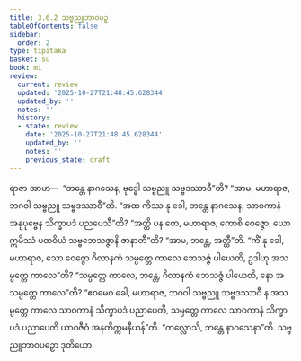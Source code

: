 ```yaml
---
title: 3.6.2 သဗ္ဗညူဘာဝပဉှ
tableOfContents: false
sidebar:
  order: 2
type: tipitaka
basket: su
book: mi
review:
  current: review
  updated: '2025-10-27T21:48:45.628344'
  updated_by: ''
  notes: ''
  history:
  - state: review
    date: '2025-10-27T21:48:45.628344'
    updated_by: ''
    notes: ''
    previous_state: draft
---
```



<ReviewStatus review={frontmatter.review} showDetails={true} />

<HypothesisAnnotation frontmatter={frontmatter} />

<DynamicBreadcrumb />

<Division number="84" book="mi" e="ch" v="28">

<Paragraph number="401" book="mi">
ရာဇာ အာဟ—  “ဘန္တေ နာဂသေန, ဗုဒ္ဓေါ သဗ္ဗညူ သဗ္ဗဒဿာဝီ”တိ? “အာမ, မဟာရာဇ, ဘဂဝါ သဗ္ဗညူ သဗ္ဗဒဿာဝီ”တိ. “အထ ကိဿ နု ခေါ, ဘန္တေ နာဂသေန, သာဝကာနံ အနုပုဗ္ဗေန သိက္ခာပဒံ ပညပေသီ”တိ? “အတ္ထိ ပန တေ, မဟာရာဇ, ကောစိ ဝေဇ္ဇော, ယော ဣမိဿံ ပထဝိယံ သဗ္ဗဘေသဇ္ဇာနိ ဇာနာတီ”တိ? “အာမ, ဘန္တေ, အတ္ထီ”တိ. “ကိံ နု ခေါ, မဟာရာဇ, သော ဝေဇ္ဇော ဂိလာနကံ သမ္ပတ္တေ ကာလေ ဘေသဇ္ဇံ ပါယေတိ, ဥဒါဟု အသမ္ပတ္တေ ကာလေ”တိ? “သမ္ပတ္တေ ကာလေ, ဘန္တေ, ဂိလာနကံ ဘေသဇ္ဇံ ပါယေတိ, နော အသမ္ပတ္တေ ကာလေ”တိ? “ဧဝမေဝ ခေါ, မဟာရာဇ, ဘဂဝါ သဗ္ဗညူ သဗ္ဗဒဿာဝီ န အသမ္ပတ္တေ ကာလေ သာဝကာနံ သိက္ခာပဒံ ပညာပေတိ, သမ္ပတ္တေ ကာလေ သာဝကာနံ သိက္ခာပဒံ ပညာပေတိ ယာဝဇီဝံ အနတိက္ကမနီယန်”တိ.
</Paragraph>

<Paragraph number="402" book="mi">
“ကလ္လောသိ, ဘန္တေ နာဂသေနာ”တိ.

</Paragraph>
</Division>

<Paragraph number="403" type="center" book="mi">
သဗ္ဗညူဘာဝပဉှော ဒုတိယော.
</Paragraph>